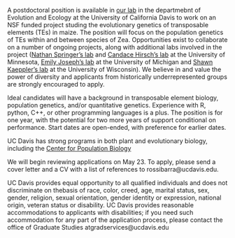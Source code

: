 A postdoctoral position is available in [our lab](index.html) in the departmebnt of Evolution and Ecology at the University of California Davis to work on an NSF funded project studing the evolutionary genetics of transposable elements (TEs) in maize. The position will focus on the population genetics of TEs within and between species of Zea. Opportunities exist to collaborate on a number of ongoing projects, along with additional labs involved in the project ([Nathan Springer’s lab](https://maizeumn.github.io) and [Candace Hirsch’s lab](http://hirschlab.cfans.umn.edu) at the University of Minnesota, [Emily Joseph's lab](https://josephslab.github.io) at the University of Michigan and [Shawn Kaeppler’s lab](https://agronomy.wisc.edu/shawn-kaeppler/) at the University of Wisconsin). We believe in and value the power of diversity and applicants from historically underrepresented groups are strongly encouraged to apply.

Ideal candidates will have a background in transposable element biology, population genetics, and/or quantitative genetics. Experience with R, python, C++, or other programming languages is a plus. The position is for one year, with the potential for two more years of support conditional on performance. Start dates are open-ended, with preference for earlier dates. 

UC Davis has strong programs in both plant and evolutionary biology, including the [Center for Population Biology](https://cpb.ucdavis.edu)  

We will begin reviewing applications on May 23. To apply, please send a cover letter and a CV with a list of references to rossibarra@ucdavis.edu. 

UC Davis provides equal opportunity to all qualified individuals and does not discriminate on thebasis of race, color, creed, age, marital status, sex, gender, religion, sexual orientation, gender identity or expression, national origin, veteran status or disability. UC Davis provides reasonable accommodations to applicants with disabilities; if you need such accommodation for any part of the application process, please contact the office of Graduate Studies atgradservices@ucdavis.edu



